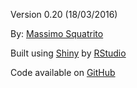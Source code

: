 Version 0.20 (18/03/2016)

By: [Massimo Squatrito](http://www.cnio.es/ing/grupos/plantillas/presentacion.asp?grupo=50008938)

Built using [Shiny](http://www.rstudio.com/shiny) by [RStudio](http://www.rstudio.com)

Code available on [GitHub](https://github.com/msquatrito/shiny_GlioVis)

